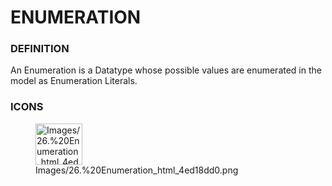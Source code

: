 
= ENUMERATION =

=== DEFINITION ===

An Enumeration is a Datatype whose possible values are enumerated in the model as Enumeration Literals.


=== ICONS ===

[[Image:Images/26.%20Enumeration_html_4ed18dd0.png|75x66px]]

